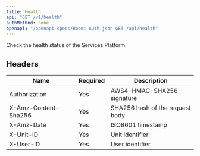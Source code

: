```yaml
---
title: Health
api: "GET /v1/health"
authMethod: none
openapi: "/openapi-specs/Roomi Auth.json GET /api/health"
---
```


Check the health status of the Services Platform.

## Headers


| Name | Required | Description |
| --- | --- | --- |
| Authorization | Yes | AWS4-HMAC-SHA256 signature |
| X-Amz-Content-Sha256 | Yes | SHA256 hash of the request body |
| X-Amz-Date | Yes | ISO8601 timestamp |
| X-Unit-ID | Yes | Unit identifier |
| X-User-ID | Yes | User identifier |
